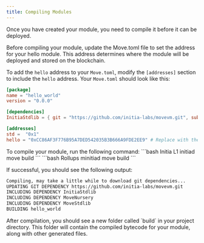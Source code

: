 ```yaml
---
title: Compiling Modules
---
```


Once you have created your module, you need to compile it before it can be deployed.

<Steps>
<Step title="Update Move.toml">
Before compiling your module, update the Move.toml file to set the address for your hello module. This address determines where the module will be deployed and stored on the blockchain.

To add the `hello` address to your `Move.toml`, modify the `[addresses]` section to include the `hello` address. Your `Move.toml` should look like this:

```toml Move.toml
[package]
name = "hello_world"
version = "0.0.0"

[dependencies]
InitiaStdlib = { git = "https://github.com/initia-labs/movevm.git", subdir = "precompile/modules/initia_stdlib", rev = "main" }

[addresses]
std =  "0x1"
hello = "0xCC86AF3F776B95A7DED542035B3B666A9FDE2EE9" # Replace with the deployer address
```

</Step>
  <Step title="Compile Your Module">
  To compile your module, run the following command:

<CodeGroup>
```bash Initia L1
initiad move build
```
```bash Rollups
minitiad move build
```
</CodeGroup>

If successful, you should see the following output:

```bash
Compiling, may take a little while to download git dependencies...
UPDATING GIT DEPENDENCY https://github.com/initia-labs/movevm.git
INCLUDING DEPENDENCY InitiaStdlib
INCLUDING DEPENDENCY MoveNursery
INCLUDING DEPENDENCY MoveStdlib
BUILDING hello_world
```
  </Step>
  <Step title="Verify the Output">
  After compilation, you should see a new folder called `build` in your project directory. This folder will contain the compiled bytecode for your module, along with other generated files.
  </Step>
</Steps>
